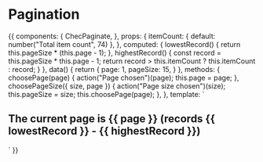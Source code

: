 
<Meta title="Components" component={ChecPaginate} />

# Pagination

<Props of={ChecPaginate} />

<Preview>
  <Story name="Pagination">
    {{
      components: {
        ChecPaginate,
      },
      props: {
        itemCount: {
          default: number("Total item count", 74)
        },
      },
      computed: {
        lowestRecord() {
          return this.pageSize * (this.page - 1);
        },
        highestRecord() {
          const record = this.pageSize * this.page - 1;
          return record > this.itemCount ? this.itemCount : record;
        }
      },
      data() {
        return {
          page: 1,
          pageSize: 15,
        }
      },
      methods: {
        choosePage(page) {
          action("Page chosen")(page);
          this.page = page;
        },
        choosePageSize({ size, page }) {
          action("Page size chosen")(size);
          this.pageSize = size;
          this.choosePage(page);
        },
      },
      template: `
        <div class="flex flex-col font-lato p-16 bg-gray-100 w-full">
          <h2 class="my-2 mx-auto">The current page is {{ page }} (records {{ lowestRecord }} - {{ highestRecord }})</h2>
          <ChecPaginate
            :page="page"
            :page-size="pageSize"
            @choose-page="choosePage"
            @choose-page-size="choosePageSize"
            :count="itemCount"
          />
        </div>`
    }}
  </Story>
</Preview>
